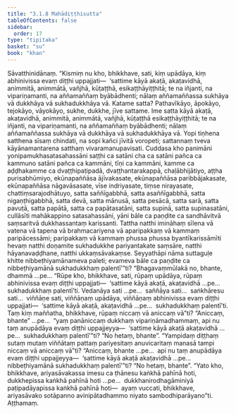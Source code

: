 ```yaml
---
title: "3.1.8 Mahādiṭṭhisutta"
tableOfContents: false
sidebar:
  order: 17
type: "tipitaka"
basket: "su"
book: "khan"
---
```



<DynamicBreadcrumb />

<Division number="213" book="khan">

<Paragraph number="943" book="khan">
Sāvatthinidānaṃ. “Kismiṃ nu kho, bhikkhave, sati, kiṃ upādāya, kiṃ abhinivissa evaṃ diṭṭhi uppajjati—  ‘sattime kāyā akaṭā, akaṭavidhā, animmitā, animmātā, vañjhā, kūṭaṭṭhā, esikaṭṭhāyiṭṭhitā; te na iñjanti, na vipariṇamanti, na aññamaññaṃ byābādhenti; nālaṃ aññamaññassa sukhāya vā dukkhāya vā sukhadukkhāya vā. Katame satta? Pathavīkāyo, āpokāyo, tejokāyo, vāyokāyo, sukhe, dukkhe, jīve sattame. Ime satta kāyā akaṭā, akaṭavidhā, animmitā, animmātā, vañjhā, kūṭaṭṭhā esikaṭṭhāyiṭṭhitā; te na iñjanti, na vipariṇamanti, na aññamaññaṃ byābādhenti; nālaṃ aññamaññassa sukhāya vā dukkhāya vā sukhadukkhāya vā. Yopi tiṇhena satthena sīsaṃ chindati, na sopi kañci jīvitā voropeti; sattannaṃ tveva kāyānamantarena satthaṃ vivaramanupavisati. Cuddasa kho panimāni yonipamukhasatasahassāni saṭṭhi ca satāni cha ca satāni pañca ca kammuno satāni pañca ca kammāni, tīṇi ca kammāni, kamme ca aḍḍhakamme ca dvaṭṭhipaṭipadā, dvaṭṭhantarakappā, chaḷābhijātiyo, aṭṭha purisabhūmiyo, ekūnapaññāsa ājīvakasate, ekūnapaññāsa paribbājakasate, ekūnapaññāsa nāgavāsasate, vīse indriyasate, tiṃse nirayasate, chattiṃsarajodhātuyo, satta saññīgabbhā, satta asaññīgabbhā, satta nigaṇṭhigabbhā, satta devā, satta mānusā, satta pesācā, satta sarā, satta pavuṭā, satta papātā, satta ca papātasatāni, satta supinā, satta supinasatāni, cullāsīti mahākappino satasahassāni, yāni bāle ca paṇḍite ca sandhāvitvā saṃsaritvā dukkhassantaṃ karissanti. Tattha natthi imināhaṃ sīlena vā vatena vā tapena vā brahmacariyena vā aparipakkaṃ vā kammaṃ paripācessāmi; paripakkaṃ vā kammaṃ phussa phussa byantīkarissāmīti hevaṃ natthi doṇamite sukhadukkhe pariyantakate saṃsāre, natthi hāyanavaḍḍhane, natthi ukkaṃsāvakaṃse. Seyyathāpi nāma suttaguḷe khitte nibbeṭhiyamānameva paleti; evameva bāle ca paṇḍite ca nibbeṭhiyamānā sukhadukkhaṃ palentī’”ti? “Bhagavaṃmūlakā no, bhante, dhammā …pe…
</Paragraph>

<Paragraph number="944" book="khan">
“Rūpe kho, bhikkhave, sati, rūpaṃ upādāya, rūpaṃ abhinivissa evaṃ diṭṭhi uppajjati—  ‘sattime kāyā akaṭā, akaṭavidhā …pe…  sukhadukkhaṃ palentī’ti. Vedanāya sati …pe…  saññāya sati…  saṅkhāresu sati…  viññāṇe sati, viññāṇaṃ upādāya, viññāṇaṃ abhinivissa evaṃ diṭṭhi uppajjati—  ‘sattime kāyā akaṭā, akaṭavidhā …pe…  sukhadukkhaṃ palentī’ti.
</Paragraph>

<Paragraph number="945" book="khan">
Taṃ kiṃ maññatha, bhikkhave, rūpaṃ niccaṃ vā aniccaṃ vā”ti? “Aniccaṃ, bhante” …pe…  “yaṃ panāniccaṃ dukkhaṃ vipariṇāmadhammaṃ, api nu taṃ anupādāya evaṃ diṭṭhi uppajjeyya—  ‘sattime kāyā akaṭā akaṭavidhā …pe…  sukhadukkhaṃ palentī’”ti? “No hetaṃ, bhante”. “Yampidaṃ diṭṭhaṃ sutaṃ mutaṃ viññātaṃ pattaṃ pariyesitaṃ anuvicaritaṃ manasā tampi niccaṃ vā aniccaṃ vā”ti? “Aniccaṃ, bhante …pe…  api nu taṃ anupādāya evaṃ diṭṭhi uppajjeyya—  ‘sattime kāyā akaṭā akaṭavidhā …pe…  nibbeṭhiyamānā sukhadukkhaṃ palentī’”ti? “No hetaṃ, bhante”.
</Paragraph>

<Paragraph number="946" book="khan">
“Yato kho, bhikkhave, ariyasāvakassa imesu ca ṭhānesu kaṅkhā pahīnā hoti, dukkhepissa kaṅkhā pahīnā hoti …pe…  dukkhanirodhagāminiyā paṭipadāyapissa kaṅkhā pahīnā hoti—  ayaṃ vuccati, bhikkhave, ariyasāvako sotāpanno avinipātadhammo niyato sambodhiparāyano”ti.

</Paragraph>
</Division>

<Paragraph number="947" type="center" book="khan">
Aṭṭhamaṃ.
</Paragraph>